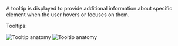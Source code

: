 

<Section contained={true} border={true} style={{ paddingTop: 0 }}>
	<p>
		A tooltip is displayed to provide additional information about specific
		element when the user hovers or focuses on them.
	</p>
	<p>Tooltips:</p>
	<List>
		<span label="Provides additional information about specific element." />
		<span label="Act as a information for call to action (CTA)." />
	</List>
</Section>

<Section title="Anatomy" contained={true} border={true}>
	<Row gutter="sm">
		<Col size="3">
			<img
				src={TooltipAnatomy}
				alt="Tooltip anatomy"
				style={{ marginBottom: 20 }}
			/>
		</Col>
		<Col size="3">
			<img
				src={TooltipSpacing}
				alt="Tooltip anatomy"
				style={{ marginBottom: 20 }}
			/>
		</Col>
	</Row>
</Section>
